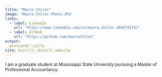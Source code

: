 ```yaml
---
title: "Maura Chiles"
image: "Maura Chiles Photo.JPG"
links:
  - label: LinkedIn
    url: "https://www.linkedin.com/in/maura-chiles-166674174/"
  - label: GitHub
    url: "https://github.com/maurachiles"
output:
  postcards::jolla
site: distill::distill_website
---
```

 
I am a graduate student at Mississippi State University pursuing a Master of Professional Accountancy.



